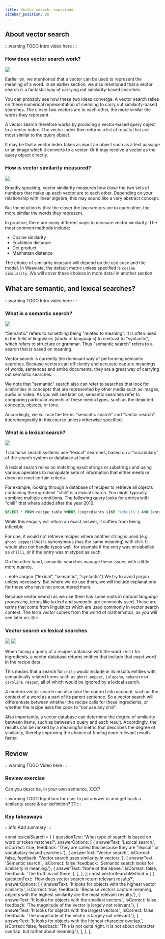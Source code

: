```yaml
---
title: Vector search, explained
sidebar_position: 20
---
```


## <i class="fa-solid fa-square-chevron-right"></i> About vector search

:::warning TODO
Intro video here
:::

### How does vector search work?

![](../../tmp_images/person_holding_a_magnifying_glass_in_front_of_a_big_pile_of_numbers_1.jpg)

Earlier on, we mentioned that a vector can be used to represent the meaning of a word. In an earlier section, we also mentioned that a vector search is a fantastic way of carrying out similarity-based searches.

You can probably see how these two ideas converge. A vector search relies on these numerical representation of meaning to carry out similarity-based searches. The closer two vectors are to each other, the more similar the words they represent.

A vector search therefore works by providing a vector-based query object to a vector index. The vector index then returns a list of results that are most similar to the query object.

It may be that a vector index takes as input an object such as a text passage or an image which it converts to a vector. Or it may receive a vector as the query object directly.

### How is vector similarity measured?

![](../../tmp_images/scale_of_justice_with_words_on_either_side_0.jpg)

Broadly speaking, vector similarity measures how close the two sets of numbers that make up each vector are to each other. Depending on your relationship with linear algebra, this may sound like a very abstract concept.

But the intuition is this: the closer the two vectors are to each other, the more similar the words they represent.

In practice, there are many different ways to measure vector similarity. The most common methods include:
- Cosine similarity
- Euclidean distance
- Dot product
- Manhattan distance

The choice of similarity measure will depend on the use case and the model. In Weaviate, the default metric unless specified is `cosine similarity`. We will cover these choices in more detail in another section.

## <i class="fa-solid fa-square-chevron-right"></i> What are semantic, and lexical searches?

:::warning TODO
Intro video here
:::

### What is a semantic search?

![](../../tmp_images/confused_people_looking_at_two_similar_piles_of_documents__1.jpg)

"Semantic" refers to something being "related to meaning". It is often used in the field of linguistics (study of languages) to contrast to "syntactic", which refers to structure or grammar. Thus "semantic search" refers to a search that is based on meaning.

Vector search is currently the dominant way of performing semantic searches. Because vectors can efficiently and accurate capture meanings of words, sentences and entire documents, they are a great way of carrying out semantic searches.

We note that "semantic" search also can refer to searches that look for similarities in concepts that are represented by other media such as images, audio or video. As you will see later on, semantic searches refer to comparing particular aspects of these media types, such as the depicted concepts, objects, or tone.

Accordingly, we will use the terms "semantic search" and "vector search" interchangeably in this course unless otherwise specified.

### What is a lexical search?

![](../../tmp_images/person_holding_a_magnifying_glass_in_front_of_a_big_pile_of_words_1.jpg)

Traditional search systems use "lexical" searches, based on a "vocabulary" of the search system or database at hand.

A lexical search relies on matching exact strings or substrings and using various operators to manipulate sets of information that either meets or does not meet certain criteria.

For example, looking through a database of recipes to retrieve all objects containing the ingredient "chili" is a lexical search. You might typically combine multiple conditions. The following query looks for entries with "chili" that where added after the year 2010.

```sql
SELECT * FROM recipe_table WHERE (ingredients LIKE '%chili%') AND (entry_year > 2010)
```

While this enquiry will return an exact answer, it suffers from being  inflexible.

For one, it would not retrieve recipes where another string is used (e.g. `ghost pepper`) that is synonymous (has the same meaning) with chili. It would also not handle typos well, for example if the entry was mislabelled as `chilli`, or if the entry was mistyped as such.

On the other hand, semantic searches manage these issues with a little more nuance.

:::note Jargon ("lexical", "semantic", "syntactic")
We try to avoid jargon unless necessary. But where we do use them, we will include explanations for those who have not encountered them.

Because vector search as we use them has some roots in *natural language processing*, terms like *lexical* and *semantic* are commonly used. These are terms that come from linguistics which are used commonly in vector search context. The term *vector* comes from the world of mathematics, as you will see later on. 🤓
:::

### Vector search vs lexical searches

![](../../tmp_images/person_holding_a_magnifying_glass_in_front_of_a_big_pile_of_numbers_1.jpg)
![](../../tmp_images/person_holding_a_magnifying_glass_in_front_of_a_big_pile_of_words_1.jpg)

When facing a query of a recipes database with the word `chili` for ingredients, a vector database returns entities that include that exact word in the recipe data.

This means that a search for `chili` would include in its results entities with semantically related terms such as `ghost pepper`, `jalapeno`, `habanero` or `carolina reaper`, all of which would be ignored by a lexical search.

A modern vector search can also take the context into account, such as the context of a word as a part of its parent sentence. So a vector search will differentiate between whether the recipe calls for these ingredients, or whether the recipe asks the cook to "*not* use any chili".

Also importantly, a vector database can determine the degree of similarity between items, such as between a query and each result. Accordingly, the results can be ranked by a meaningful metric that describes the degree of similarity, thereby improving the chance of finding more relevant results faster.

<Quiz questions={lexicalSearch} />

<Quiz questions={vectorSearchMethod} />

## <i class="fa-solid fa-square-chevron-right"></i> Review

:::warning TODO
Video here
:::

### <i class="fa-solid fa-pen-to-square"></i> Review exercise

Can you describe, in your own sentence, XXX?

:::warning TODO
Input box for user to put answer in and get back a similarity score & our definition?
??
:::

### <i class="fa-solid fa-lightbulb-on"></i> Key takeaways

:::info
Add summary
:::

const lexicalSearch = [
  {
    questionText: 'What type of search is based on word or token matches?',
    answerOptions: [
      { answerText: 'Lexical search.', isCorrect: true, feedback: 'They are called this because they are "lexical" or vocabulary-based searches.'},
      { answerText: 'Vector search.', isCorrect: false, feedback: 'Vector search uses similarity in vectors.'},
      { answerText: 'Semantic search.', isCorrect: false, feedback: 'Semantic search looks for similarity in meaning.'},
      { answerText: 'None of the above.', isCorrect: false, feedback: 'The truth is out there.'},
    ],
  },
];
const vectorSearchMethod = [
  {
    questionText: 'How does vector search return relevant results?',
    answerOptions: [
      { answerText: 'It looks for objects with the highest vector similarity.', isCorrect: true, feedback: 'Because vectors capture meaning, objects with the highest similarity are the most relevant results.'},
      { answerText: 'It looks for objects with the smallest vectors.', isCorrect: false, feedback: 'The magnitude of the vector is largely not relevant.'},
      { answerText: 'It looks for objects with the largest vectors.', isCorrect: false, feedback: 'The magnitude of the vector is largely not relevant.'},
      { answerText: 'It looks for objects with the highest character overlap.', isCorrect: false, feedback: 'This is not quite right. It is not about character overlap, but rather about meaning.'},
    ],
  },
];
